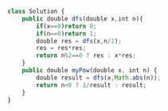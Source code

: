 ```js
class Solution {
    public double dfs(double x,int n){
        if(x==0)return 0;
        if(n==0)return 1;
        double res = dfs(x,n/2);
        res = res*res;
        return n%2==0 ? res : x*res;
    }
    public double myPow(double x, int n) {
        double result = dfs(x,Math.abs(n));
        return n<0 ? 1/result : result;
    }
}

```